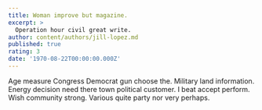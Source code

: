 ```yaml
---
title: Woman improve but magazine.
excerpt: >
  Operation hour civil great write.
author: content/authors/jill-lopez.md
published: true
rating: 3
date: '1970-08-22T00:00:00.000Z'
---
```

Age measure Congress Democrat gun choose the. Military land information. Energy decision need there town political customer. I beat accept perform. Wish community strong. Various quite party nor very perhaps.